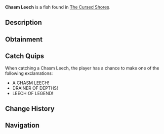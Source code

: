 {{FishInfobox
|image          = Chasm Leech.png
|rarity         = Mythical
|sea            = Second Sea
|location       = [[The Cursed Shores]]
|sublocation    = 
|sources        = Fishing Rod
|radar_location = 
|prog_speed     = -80
|xp             = 3800
|weather        = Foggy
|time           = 
|season         = Winter
|bait           = Mist Worms
|base_weight    = 2.8
|base_value     = 3000
|weight_range   = 1.6
|base_chance    = 15
|base_resil     = 6
}}
'''Chasm Leech''' is a {{Rarity|Mythical}} fish found in [[The Cursed Shores]].

== Description ==
{{Description|A tenacious parasite that drains the life from the abyss.|Bestiary Entry}}

== Obtainment ==
{{Description|It clings where the chasms yawn wide.|Bestiary Hint}}
{{Fish Availability|
The Cursed Shores
|top_rods      = 
Free Spirit Rod\78091.67\123659.52;
Krampus's Rod\71539.34\48719.9;
Egg Rod\67160.65\124535.72;
Azure Of Lagoon\63194.88\113675.79;
Blazebringer Rod\62728.32\114595.48;
Frostfire Rod\33636.12\49685.99;
Plastic Rod\44838.67\42803.02;
Magma Rod\57392.49\47381.61;
Training Rod\41135.04\174172.13;
Verdant Shear Rod\61452.64\114796.36;
Flimsy Rod\30403.21\67160.78;
Trident Rod\49855.28\92446.44;
Seraphic Rod\48230.36\89433.36;
Ethereal Prism Rod\46413.76\84182.51;
Challenger's Rod\46198.63\82199.53;
No-Life Rod\44694.68\78479.98;
Rod Of The Forgotten Fang\41826.18\77481.18;
Rod Of The Exalted One\39777.57\73024.27;
Depthseeker Rod\38612.52\61862.65;
Rod Of The Depths\37806.28\68956.47;
Avalanche Rod\36401.53\58017.61;
Volcanic Rod\36079.78\60903.29;
Zeus Rod\35083.11\59220.88;
Steady Rod\34770.98\51091.39
|recommended   = Free Spirit Rod
}}

== Catch Quips ==
When catching a Chasm Leech, the player has a chance to make one of the following exclamations:
* A CHASM LEECH!
* DRAINER OF DEPTHS!
* LEECH OF LEGEND!

== Change History ==
{{Change History|{{subst:Current Version}}}}

== Navigation ==
{{Fish Navbox|The Cursed Shores}}